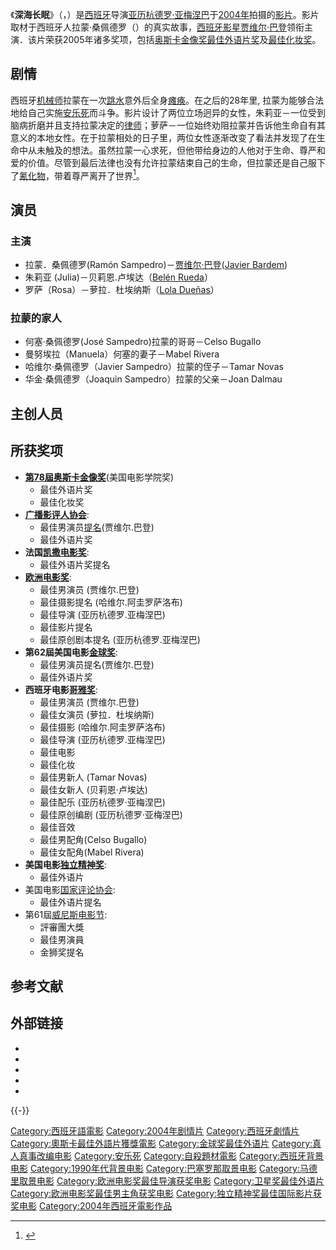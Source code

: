 {{noteTA
|T=zh-hans:深海长眠; zh-tw:點燃生命之海; zh-hk:情流心海;
|G1=Show
|1=zh-hans:深海长眠; zh-tw:點燃生命之海; zh-hk:情流心海;
}}
{{Infobox film
| name         = 深海长眠
| original_name = {{lang|es|Mar adentro}}
| image        = Mar adentro poster.jpg
| director     = [[亚历杭德罗·亚梅涅巴|亚历杭德罗·亚梅涅巴]]([[Alejandro_Amenàbar|Alejandro Amenàbar]])
| producer     = 亚历杭德罗·亚梅涅巴
| writer       = 亚历杭德罗·亚梅涅巴<br>[[Mateo_Gil|Mateo Gil]]
| starring     = [[贾维尔·巴登|贾维尔·巴登]]<br>[[贝莉恩·卢埃达|贝莉恩·卢埃达]]<br>[[萝拉．杜埃纳斯|萝拉．杜埃纳斯]]<br>[[Mabel_Rivera|Mabel Rivera]]<br>[[Celso_Bugallo|Celso Bugallo]]<br>[[Clara_Segura|Clara Segura]]<br>[[Joan_Dalmau|Joan Dalmau]]<br>[[Alberto_Jiménez|Alberto Jiménez]]<br>[[Tamar_Novas|Tamar Novas]]
| distributor  = [[Fine_Line_Features|Fine Line Features]]
| released     = {{start date|2004|9|3}}
| runtime      = 125分鐘
| country      = [[西班牙電影|西班牙電影]]
| language     = 西班牙语<br>[[加利西亚语|加利西亚语]]<br>[[加泰罗尼亚语|加泰罗尼亚语]]
| budget       = €1000万
| gross        = $38,535,221
| tw_name = 點燃生命之海
| hk_name = 情流心海
| cn_name = 深海长眠
}}
《'''深海长眠'''》（{{lang-es|'''''Mar adentro'''''}}，{{lang-en|'''''The Sea Inside'''''}}）是[[西班牙|西班牙]]导演[[亚历杭德罗·亚梅涅巴|亚历杭德罗·亚梅涅巴]]于[[2004年电影|2004年]]拍摄的[[视频|影片]]。影片取材于西班牙人拉蒙·桑佩德罗（{{lang-es|Ramón Sampedro}}）的真实故事，[[西班牙|西班牙]][[影星|影星]][[贾维尔·巴登|贾维尔·巴登]]领衔主演．该片荣获2005年诸多奖项，包括[[奥斯卡金像奖|奥斯卡金像奖]][[奥斯卡最佳外语片奖|最佳外语片奖]]及[[最佳化妆奖|最佳化妆奖]]。

==剧情==
西班牙[[机械师|机械师]]拉蒙在一次[[跳水|跳水]]意外后全身[[瘫痪|瘫痪]]。在之后的28年里, 拉蒙为能够合法地给自己实施[[安乐死|安乐死]]而斗争。影片设计了两位立场迥异的女性，朱莉亚－一位受到脑病折磨并且支持拉蒙决定的[[律师|律师]]；萝萨－一位始终劝阻拉蒙并告诉他生命自有其意义的本地女性。在于拉蒙相处的日子里，两位女性逐渐改变了看法并发现了在生命中从未触及的想法。虽然拉蒙一心求死，但他带给身边的人他对于生命、尊严和爱的价值。尽管到最后法律也没有允许拉蒙结束自己的生命，但拉蒙还是自己服下了[[氰化物|氰化物]]，带着尊严离开了世界<ref>{{Cite web |url=http://juqing.9duw.com/oumeidy/18164.html |title=深海长眠 |access-date=2010-12-09 |archive-date=2018-09-30 |archive-url=https://web.archive.org/web/20180930094823/http://juqing.9duw.com/oumeidy/18164.html |dead-url=no }}</ref>。

== 演员 ==
=== 主演 ===
* 拉蒙．桑佩德罗(Ramón Sampedro)－[[贾维尔·巴登|贾维尔·巴登]]([[Javier_Bardem|Javier Bardem]])
* 朱莉亚 (Julia)－贝莉恩.卢埃达（[[Belén_Rueda|Belén Rueda]]）
* 罗萨（Rosa）－萝拉．杜埃纳斯（[[Lola_Dueñas|Lola Dueñas]]）

=== 拉蒙的家人 ===
* 何塞·桑佩德罗(José Sampedro)拉蒙的哥哥－Celso Bugallo
* 曼努埃拉（Manuela）何塞的妻子－Mabel Rivera
* 哈维尔·桑佩德罗（Javier Sampedro）拉蒙的侄子－Tamar Novas
* 华金·桑佩德罗（Joaquin Sampedro）拉蒙的父亲－Joan Dalmau

== 主创人员 ==
== 所获奖项 ==
* '''[[第78屆奥斯卡金像奖|第78屆奥斯卡金像奖]]'''(美国电影学院奖)
** 最佳外语片奖
** 最佳化妆奖
* '''[[广播影评人协会|广播影评人协会]]''':
** 最佳男演员[[提名|提名]](贾维尔.巴登)
** 最佳外语片奖
* '''法国[[凯撒电影奖|凯撒电影奖]]''':
** 最佳外语片奖提名
* '''[[欧洲电影奖|欧洲电影奖]]''':
** 最佳男演员 (贾维尔.巴登)
** 最佳摄影提名 (哈维尔.阿圭罗萨洛布)
** 最佳导演 (亚历杭德罗.亚梅涅巴)
** 最佳影片提名 
** 最佳原创剧本提名 (亚历杭德罗.亚梅涅巴)
* '''第62屆美国电影[[金球奖|金球奖]]''':
** 最佳男演员提名(贾维尔.巴登)
** 最佳外语片奖
* '''西班牙电影[[哥雅奖|哥雅奖]]''':
** 最佳男演员 (贾维尔.巴登)
** 最佳女演员 (萝拉．杜埃纳斯)
** 最佳摄影 (哈维尔.阿圭罗萨洛布)
** 最佳导演 (亚历杭德罗.亚梅涅巴)
** 最佳电影
** 最佳化妆
** 最佳男新人 (Tamar Novas)
** 最佳女新人 (贝莉恩·卢埃达)
** 最佳配乐 (亚历杭德罗·亚梅涅巴)
** 最佳原创编剧 (亚历杭德罗·亚梅涅巴)
** 最佳音效 
** 最佳男配角(Celso Bugallo)
** 最佳女配角(Mabel Rivera)
* '''美国电影[[独立精神奖|独立精神奖]]''':
** 最佳外语片
* 美国电影[[国家评论协会|国家评论协会]]:
** 最佳外语片提名
* 第61屆[[威尼斯电影节|威尼斯电影节]]:
** 評審團大獎
** 最佳男演員
** 金狮奖提名

==参考文献==
{{Reflist|2}}

== 外部链接 ==
* {{imdb title|0369702|深海长眠}}
* {{rotten-tomatoes|sea_inside}}
* {{metacritic film|seainside}}
* {{mojo title|seainside}}
* {{douban|1309003|深海长眠}}

{{-}}
{{独立精神奖最佳国际影片}}
{{奥斯卡最佳外语片奖 (2001–2020)}}
{{金球奖最佳外语片}}
{{威尼斯影展評審團特別獎}}
{{評論家選擇電影獎最佳外語片}}
{{國家評論協會獎最佳外語片}}
{{Authority control}}

{{DEFAULTSORT:Mar adentro}}
[[Category:西班牙語電影|Category:西班牙語電影]]
[[Category:2004年剧情片|Category:2004年剧情片]]
[[Category:西班牙劇情片|Category:西班牙劇情片]]
[[Category:奧斯卡最佳外語片獲獎電影|Category:奧斯卡最佳外語片獲獎電影]]
[[Category:金球奖最佳外语片|Category:金球奖最佳外语片]]
[[Category:真人真事改编电影|Category:真人真事改编电影]]
[[Category:安乐死|Category:安乐死]]
[[Category:自殺題材電影|Category:自殺題材電影]]
[[Category:西班牙背景电影|Category:西班牙背景电影]]
[[Category:1990年代背景电影|Category:1990年代背景电影]]
[[Category:巴塞罗那取景电影|Category:巴塞罗那取景电影]]
[[Category:马德里取景电影|Category:马德里取景电影]]
[[Category:欧洲电影奖最佳导演获奖电影|Category:欧洲电影奖最佳导演获奖电影]]
[[Category:卫星奖最佳外语片|Category:卫星奖最佳外语片]]
[[Category:欧洲电影奖最佳男主角获奖电影|Category:欧洲电影奖最佳男主角获奖电影]]
[[Category:独立精神奖最佳国际影片获奖电影|Category:独立精神奖最佳国际影片获奖电影]]
[[Category:2004年西班牙電影作品|Category:2004年西班牙電影作品]]